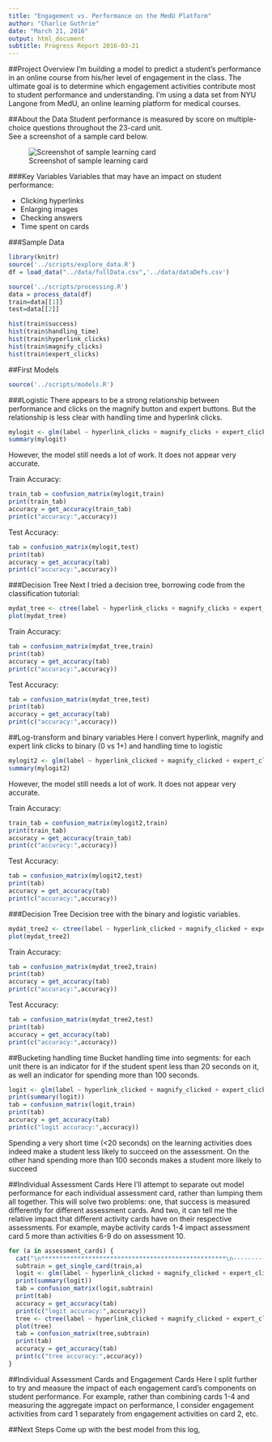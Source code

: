 ```yaml
---
title: "Engagement vs. Performance on the MedU Platform"
author: "Charlie Guthrie"
date: "March 21, 2016"
output: html_document
subtitle: Progress Report 2016-03-21
---
```



##Project Overview
I'm building a model to predict a student's performance in an online course from his/her level of engagement in the class. The ultimate goal is to determine which engagement activities contribute most to student performance and understanding. I'm using a data set from NYU Langone from MedU, an online learning platform for medical courses.



##About the Data
Student performance is measured by score on multiple-choice questions throughout the 23-card unit.  
See a screenshot of a sample card below.

![Screenshot of sample learning card](../figures/card_screenshot.png)

###Key Variables
Variables that may have an impact on student performance:

  * Clicking hyperlinks
  * Enlarging images
  * Checking answers
  * Time spent on cards
  
###Sample Data
```r
library(knitr)
source('../scripts/explore_data.R')
df = load_data("../data/fullData.csv",'../data/dataDefs.csv')

source('../scripts/processing.R')
data = process_data(df)
train=data[[1]]
test=data[[2]]

hist(train$success)
hist(train$handling_time)
hist(train$hyperlink_clicks)
hist(train$magnify_clicks)
hist(train$expert_clicks)
```

##First Models
```r
source('../scripts/models.R')
```

###Logistic
There appears to be a strong relationship between performance and clicks on the magnify button and expert buttons.  But the relationship is less clear with handling time and hyperlink clicks. 
```r
mylogit <- glm(label ~ hyperlink_clicks + magnify_clicks + expert_clicks + handling_time, data = train, family = "binomial")
summary(mylogit)
```

However, the model still needs a lot of work. It does not appear very accurate.

Train Accuracy:
```r
train_tab = confusion_matrix(mylogit,train)
print(train_tab)
accuracy = get_accuracy(train_tab)
print(c("accuracy:",accuracy))
```

Test Accuracy:
```r
tab = confusion_matrix(mylogit,test)
print(tab)
accuracy = get_accuracy(tab)
print(c("accuracy:",accuracy))
```

###Decision Tree
Next I tried a decision tree, borrowing code from the classification tutorial:
```r
mydat_tree <- ctree(label ~ hyperlink_clicks + magnify_clicks + expert_clicks + handling_time, data = train)
plot(mydat_tree)
```

Train Accuracy:
```r
tab = confusion_matrix(mydat_tree,train)
print(tab)
accuracy = get_accuracy(tab)
print(c("accuracy:",accuracy))
```

Test Accuracy:
```r
tab = confusion_matrix(mydat_tree,test)
print(tab)
accuracy = get_accuracy(tab)
print(c("accuracy:",accuracy))
```


##Log-transform and binary variables
Here I convert hyperlink, magnify and expert link clicks to binary (0 vs 1+) and handling time to logistic

```r
mylogit2 <- glm(label ~ hyperlink_clicked + magnify_clicked + expert_clicked + log_handling_time, data = train, family = "binomial")
summary(mylogit2)
```

However, the model still needs a lot of work. It does not appear very accurate.

Train Accuracy:
```r
train_tab = confusion_matrix(mylogit2,train)
print(train_tab)
accuracy = get_accuracy(train_tab)
print(c("accuracy:",accuracy))
```

Test Accuracy:
```r
tab = confusion_matrix(mylogit2,test)
print(tab)
accuracy = get_accuracy(tab)
print(c("accuracy:",accuracy))
```

###Decision Tree
Decision tree with the binary and logistic variables.
```r
mydat_tree2 <- ctree(label ~ hyperlink_clicked + magnify_clicked + expert_clicked + log_handling_time, data = train)
plot(mydat_tree2)
```

Train Accuracy:
```r
tab = confusion_matrix(mydat_tree2,train)
print(tab)
accuracy = get_accuracy(tab)
print(c("accuracy:",accuracy))
```

Test Accuracy:
```r
tab = confusion_matrix(mydat_tree2,test)
print(tab)
accuracy = get_accuracy(tab)
print(c("accuracy:",accuracy))
```


##Bucketing handling time
Bucket handling time into segments: for each unit there is an indicator for if the student spent less than 20 seconds on it, as well an indicator for spending more than 100 seconds.
```r
logit <- glm(label ~ hyperlink_clicked + magnify_clicked + expert_clicked + time_lt_20 + time_gt_100, data = train, family = "binomial")
print(summary(logit))
tab = confusion_matrix(logit,train)
print(tab)
accuracy = get_accuracy(tab)
print(c("logit accuracy:",accuracy))
```
Spending a very short time (<20 seconds) on the learning activities does indeed make a student less likely to succeed on the assessment. On the other hand spending more than 100 seconds makes a student more likely to succeed

##Individual Assessment Cards
Here I'll attempt to separate out model performance for each individual assessment card, rather than lumping them all together. This will solve two problems: one, that success is measured differently for different assessment cards.  And two, it can tell me the relative impact that different activity cards have on their respective assessments. For example, maybe activity cards 1-4 impact assessment card 5 more than activities 6-9 do on assessment 10.  

```r
for (a in assessment_cards) {
  cat("\n***************************************************\n----------\n|CARD",a,"|\n----------")
  subtrain = get_single_card(train,a)
  logit <- glm(label ~ hyperlink_clicked + magnify_clicked + expert_clicked + time_lt_20 + time_gt_100, data = subtrain, family = "binomial")
  print(summary(logit))
  tab = confusion_matrix(logit,subtrain)
  print(tab)
  accuracy = get_accuracy(tab)
  print(c("logit accuracy:",accuracy))
  tree <- ctree(label ~ hyperlink_clicked + magnify_clicked + expert_clicked + log_handling_time, data = subtrain)
  plot(tree)
  tab = confusion_matrix(tree,subtrain)
  print(tab)
  accuracy = get_accuracy(tab)
  print(c("tree accuracy:",accuracy))
}
```

##Individual Assessment Cards and Engagement Cards
Here I split further to try and measure the impact of each engagement card's components on student performance.  For example, rather than combining cards 1-4 and measuring the aggregate impact on performance, I consider engagement activities from card 1 separately from engagement activities on card 2, etc.


##Next Steps
Come up with the best model from this log, 